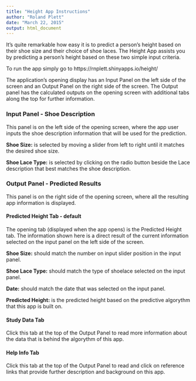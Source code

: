 ```yaml
---
title: "Height App Instructions"
author: "Roland Plett"
date: "March 22, 2015"
output: html_document
---
```


It's quite remarkable how easy it is to predict a person's height based on their shoe
size and their choice of shoe laces. The Height App assists you by predicting
a person's height based on these two simple input criteria.

To run the app simply go to https://rnplett.shinyapps.io/height/

The application's opening display has an Input Panel on the left side of the 
screen and an Output Panel on the right side of the screen. The Output panel has the 
calculated outputs on the opening screen with additional tabs along the top for
further information.

### Input Panel - Shoe Description

This panel is on the left side of the opening screen, where the app user
inputs the shoe description information that will be used for the prediction.

<b>Shoe Size:</b> is selected by moving a slider from left to right until it 
matches the desired shoe size.

<b>Shoe Lace Type:</b> is selected by clicking on the radio button beside the 
Lace description that best matches the shoe description.

### Output Panel - Predicted Results

This panel is on the right side of the opening screen, where all the resulting
app information is displayed.

#### Predicted Height Tab - default

The opening tab (displayed when the app opens) is the Predicted Height tab. The 
information shown here is a direct result of the current information selected
on the input panel on the left side of the screen.

<b>Shoe Size:</b> should match the number on input slider position in the input panel.

<b>Shoe Lace Type:</b> should match the type of shoelace selected on the input panel.

<b>Date:</b> should match the date that was selected on the input panel.

<b>Predicted Height:</b> is the predicted height based on the predictive 
algorythm that this app is built on.

#### Study Data Tab

Click this tab at the top of the Output Panel to read more information about the
data that is behind the algorythm of this app.

#### Help Info Tab

Click this tab at the top of the Output Panel to read and click on reference
links that provide further description and background on this app.